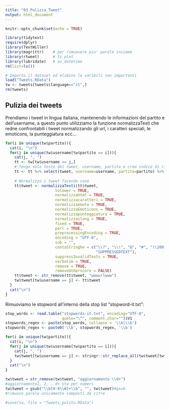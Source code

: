 ```yaml
---
title: "03_Pulizia_Tweet"
output: html_document
---
```


```r
knitr::opts_chunk$set(echo = TRUE)
```


```r
library(tidytext)
require(dplyr)
library(TextWiller)
library(magrittr)    # per rimuovere piu' parole insieme
library(rtweet)      # ts_plot
library(lubridate)   # as_datetime
rm(list=ls())

# Importo il dataset ed elimino le varibili non importanti
load("Tweets.RData")
tw <- tweets[tweets$language=="it",]
rm(tweets)
```

## Pulizia dei tweets
Prendiamo i tweet in lingua italiana, mantenendo le informazioni del partito e dell'username, a questo punto utilizziamo la funzione normalizzaTesti che redne confrontabili i tweet normalizzando gli url, i caratteri speciali, le emoticons, la punteggiatura ecc...

```r
for(i in unique(tw$partito)){
  cat(i, "\n")
  for(j in unique(tw$username[tw$partito == i])){
    cat(j, ", ")
    tt <- tw[tw$username == j,]
    # Tengo solo testo del tweet, username, partito e creo indice di riga
    tt <- tt %>% select(tweet, username=username, partito=partito) %>% mutate(id = 1:n())
    
    # Normalizzo i tweet facendo cose
    tt$tweet <- normalizzaTesti(tt$tweet,
                      tolower = TRUE,
                      normalizzahtml = TRUE,
                      normalizzacaratteri = TRUE,
                      normalizzaemote = TRUE,
                      normalizzaEmoticons = TRUE,
                      normalizzapunteggiatura = TRUE,
                      normalizzaslang = TRUE,
                      fixed = TRUE,
                      perl = TRUE,
                      preprocessingEncoding = TRUE,
                      encoding = "UTF-8",
                      sub = "",
                      contaStringhe = c("\\?", "\\!", "@", "#", "(\200|euro)", "(\\$|dollar)",
                                        "SUPPRESSEDTEXT"),
                      suppressInvalidTexts = TRUE,
                      verbatim = TRUE,
                      remove = TRUE,
                      removeUnderscore = FALSE)
    tt$tweet <- str_remove(tt$tweet, "wwwurlwww")
    tw$tweet[tw$username == j] <- tt$tweet
  }
  cat("\n")
}
```

Rimuoviamo le stopword all'interno della stop list "stopword-it.txt":
```r
stop_words <- read.table("stopwords-it.txt", encoding="UTF-8",
                         quote="\"", comment.char="")$V1
stopwords_regex <- paste(stop_words, collapse = '\\b|\\b')
stopwords_regex <- paste0('\\b', stopwords_regex, '\\b')

for(i in unique(tw$partito)){
  cat(i, "\n")
  for(j in unique(tw$username[tw$partito == i])){
    cat(j, ", ")
    tw$tweet[tw$username == j] <- stringr::str_replace_all(tw$tweet[tw$username == j], stopwords_regex, "")
  }
  cat("\n")
}

```

```r
tw$tweet = str_remove(tw$tweet, "aggiornamento \\d+")
#aggiornamento1, 2, ..d+ sta per numeri
tw$tweet = gsub("\\b[0-9\\W]+\\b", "", tw$tweet)#gsub 
#rimuovo parole unicamente composti da cifre
```

```r
#save(tw, file = "Tweets_pulito.RData")
```
